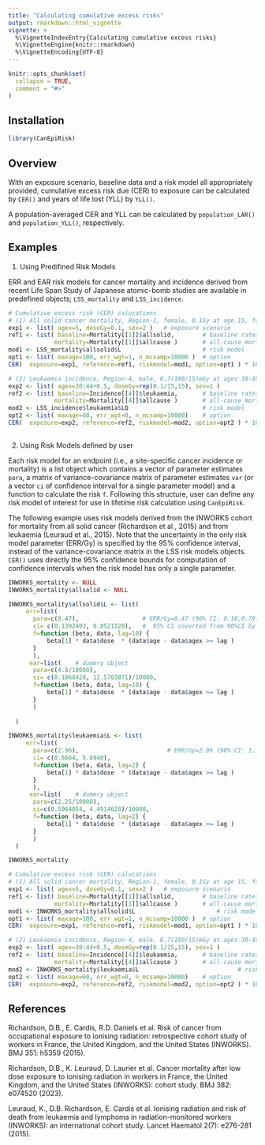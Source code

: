 ```yaml
---
title: "Calculating cumulative excess risks"
output: rmarkdown::html_vignette
vignette: >
  %\VignetteIndexEntry{Calculating cumulative excess risks}
  %\VignetteEngine{knitr::rmarkdown}
  %\VignetteEncoding{UTF-8}
---
```


```r
knitr::opts_chunk$set(
  collapse = TRUE,
  comment = "#>"
)
```

## Installation
```r
library(CanEpiRisk)
```

## Overview

With an exposure scenario, baseline data and a risk model all appropriately provided, cumulative excess risk due (CER) to exposure can be calculated by `CER()` and years of life lost (YLL) by `YLL()`. 

A population-averaged CER and YLL can be calculated by `population_LAR()` and `population_YLL()`, respectively.


## Examples

(1) Using Predifined Risk Models

ERR and EAR risk models for cancer mortality and incidence derived from recent Life Span Study of Japanese atomic-bomb studies are available in predefined objects; `LSS_mortality` and `LSS_incidence`. 

```r
# Cumulative excess risk (CER) calucations 
# (1) All solid cancer mortality, Region-1, female, 0.1Gy at age 15, followed up to age 100, LSS linear ERR
exp1 <- list( agex=5, doseGy=0.1, sex=2 )   # exposure scenario
ref1 <- list( baseline=Mortality[[1]]$allsolid,        # baseline rates
             mortality=Mortality[[1]]$allcause )       # all-cause mortality
mod1 <- LSS_mortality$allsolid$L                       # risk model
opt1 <- list( maxage=100, err_wgt=1, n_mcsamp=10000 )  # option
CER(  exposure=exp1, reference=ref1, riskmodel=mod1, option=opt1 ) * 10000 # cases per 10,000

# (2) Leukaemia incidence, Region-4, male, 6.7(100/15)mGy at ages 30-45, followed up to age 60, LSS LQ EAR
exp2 <- list( agex=30:44+0.5, doseGy=rep(0.1/15,15), sex=1 )
ref2 <- list( baseline=Incidence[[4]]$leukaemia,       # baseline rates
             mortality=Mortality[[4]]$allcause )       # all-cause mortality rates
mod2 <- LSS_incidence$leukaemia$LQ                     # risk model
opt2 <- list( maxage=60, err_wgt=0, n_mcsamp=10000)    # option
CER(  exposure=exp2, reference=ref2, riskmodel=mod2, option=opt2 ) * 10000 # cases per 10,000
  
```

(2) Using Risk Models defined by user

Each risk model for an endpoint (i.e., a site-specific cancer incidence or mortality) is a list object which contains a vector of parameter estimates `para`, a matrix of variance-covariance matrix of parameter estimates `var` (or a vector `ci` of confidence interval for a single parameter model) and a function to calculate the risk `f`. Following this structure, user can define any risk model of interest for use in lifetime risk calculation using `CanEpiRisk`.

The following example uses risk models derived from the INWORKS cohort for mortality from all solid cancer (Richardson et al., 2015) and from leukaemia (Leuraud et al., 2015). Note that the uncertainty in the only risk model parameter (ERR/Gy) is specified by the 95% confidence interval, instead of the variance-covariance matrix in the LSS risk models objects. `CER()` uses directly the 95% confidence bounds for computation of confidence intervals when the risk model has only a single parameter. 

```r
INWORKS_mortality <- NULL
INWORKS_mortality$allsolid <- NULL

INWORKS_mortality$allsolid$L <- list(
     err=list(
       para=c(0.47),                  # ERR/Gy=0.47 (90% CI: 0.18,0.79)  
       ci= c(0.1392403, 0.8521128),   #  95% CI coverted from 90%CI by Weibull approx.
       f=function (beta, data, lag=10) {
           beta[1] * data$dose  * (data$age - data$agex >= lag )
       }
       ),
      ear=list(    # dummry object
       para=c(4.8/10000),
       ci= c(0.1068428, 12.5703871)/10000,
       f=function (beta, data, lag=10) {
           beta[1] * data$dose  * (data$age - data$agex >= lag )
       } 
       )
 
  )

INWORKS_mortality$leukaemia$L <- list(
     err=list(
       para=c(2.96),                         # ERR/Gy=2.96 (90% CI: 1.17, 5.21) 
       ci= c(0.8664, 5.6940),
       f=function (beta, data, lag=2) {
           beta[1] * data$dose  * (data$age - data$agex >= lag )
       }
       ),
      ear=list(    # dummry object
       para=c(2.25/10000),
       ci=c(0.5064054, 4.4914628)/10000,
       f=function (beta, data, lag=2) {
           beta[1] * data$dose  * (data$age - data$agex >= lag )
       } 
       )
  )

INWORKS_mortality

# Cumulative excess risk (CER) calucations 
# (1) All solid cancer mortality, Region-1, female, 0.1Gy at age 15, followed up to age 100, INWORKS linear ERR
exp1 <- list( agex=5, doseGy=0.1, sex=2 )   # exposure scenario
ref1 <- list( baseline=Mortality[[1]]$allsolid,        # baseline rates
             mortality=Mortality[[1]]$allcause )       # all-cause mortality
mod1 <- INWORKS_mortality$allsolid$L                       # risk model
opt1 <- list( maxage=100, err_wgt=1, n_mcsamp=10000 )  # option
CER(  exposure=exp1, reference=ref1, riskmodel=mod1, option=opt1 ) * 10000 # cases per 10,000

# (2) Leukaemia incidence, Region-4, male, 6.7(100/15)mGy at ages 30-45, followed up to age 60, INWORKS EAR
exp2 <- list( agex=30:44+0.5, doseGy=rep(0.1/15,15), sex=1 )
ref2 <- list( baseline=Incidence[[4]]$leukaemia,       # baseline rates
             mortality=Mortality[[4]]$allcause )       # all-cause mortality rates
mod2 <- INWORKS_mortality$leukaemia$L                            # risk model
opt2 <- list( maxage=60, err_wgt=0, n_mcsamp=10000)    # option
CER(  exposure=exp2, reference=ref2, riskmodel=mod2, option=opt2 ) * 10000 # cases per 10,000

```


## References

Richardson, D.B., E. Cardis, R.D. Daniels et al. Risk of cancer from occupational exposure to ionising radiation: retrospective cohort study of workers in France, the United Kingdom, and the United States (INWORKS). BMJ 351: h5359 (2015).

Richardson, D.B., K. Leuraud, D. Laurier et al. Cancer mortality after low dose exposure to ionising radiation in workers in France, the United Kingdom, and the United States (INWORKS): cohort study. BMJ 382: e074520 (2023).

Leuraud, K., D.B. Richardson, E. Cardis et al. Ionising radiation and risk of death from leukaemia and lymphoma in radiation-monitored workers (INWORKS): an international cohort study. Lancet Haematol 2(7): e276-281 (2015).


